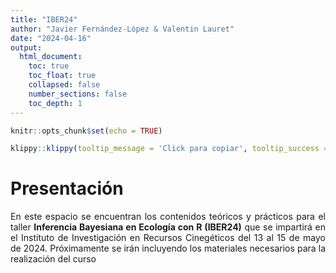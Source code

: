 ```yaml
---
title: "IBER24"
author: "Javier Fernández-López & Valentin Lauret"
date: "2024-04-16"
output:
  html_document:
    toc: true
    toc_float: true
    collapsed: false
    number_sections: false
    toc_depth: 1
---
```


```{=html}
<style type="text/css">
.title {
  display: none;
}

.main-container {
  max-width: 1600px;
  margin-left: auto;
  margin-right: auto;
}

body {
text-align: justify
}

#getting-started img {
  margin-right: 10px;
}

</style>
```

```r
knitr::opts_chunk$set(echo = TRUE)
```
```r
klippy::klippy(tooltip_message = 'Click para copiar', tooltip_success = 'Hecho!',position = c('top', 'right'))
```
 
# Presentación

 En este espacio se encuentran los contenidos teóricos y prácticos para el taller **Inferencia Bayesiana en Ecología con R (IBER24)** que se impartirá en el Instituto de Investigación en Recursos Cinegéticos del 13 al 15 de mayo de 2024. Próximamente se irán incluyendo los materiales necesarios para la realización del curso